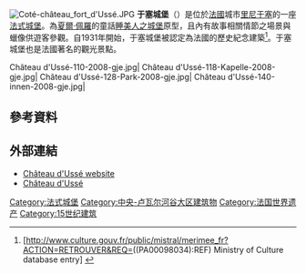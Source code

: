 [[Image:Coté-château_fort_d'Ussé.JPG|upright]]
'''于塞城堡'''（{{lang-fr|château d'Ussé}}）是位於[[法國|法國]]城市[[里尼于塞_(安德爾-羅亞爾省)|里尼于塞]]的一座[[法式城堡|法式城堡]]。為[[夏爾·佩羅|夏爾·佩羅]]的童話[[睡公主城堡|睡美人之城堡]]原型，且內有故事相關情節之場景與蠟像供遊客參觀。自1931年開始，于塞城堡被認定為法國的歷史紀念建築<ref>{{Fr icon}} [http://www.culture.gouv.fr/public/mistral/merimee_fr?ACTION=RETROUVER&REQ=((PA00098034):REF) Ministry of Culture database entry] {{Wayback|url=http://www.culture.gouv.fr/public/mistral/merimee_fr?ACTION=RETROUVER&REQ=((PA00098034):REF) |date=20160817161003 }}</ref>。于塞城堡也是法國著名的觀光景點。

<gallery caption="">
Château d'Ussé-110-2008-gje.jpg|
Château d'Ussé-118-Kapelle-2008-gje.jpg|
Château d'Ussé-128-Park-2008-gje.jpg|
Château d'Ussé-140-innen-2008-gje.jpg|
</gallery>

==參考資料==
{{Reflist}}

==外部連結==
*[https://web.archive.org/web/20080130121332/http://www.chateaudusse.fr/index.html Château d'Ussé website]
*[https://web.archive.org/web/20080131183821/http://tourisme.chinon.com/gb/visites/usse.php Château d'Ussé]

[[Category:法式城堡|Category:法式城堡]]
[[Category:中央-卢瓦尔河谷大区建筑物|Category:中央-卢瓦尔河谷大区建筑物]]
[[Category:法国世界遗产|Category:法国世界遗产]]
[[Category:15世纪建筑|Category:15世纪建筑]]
